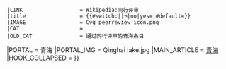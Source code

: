 {{WPBannerMeta
|PROJECT                = 青海
 |BANNER_NAME           = Template:青海专题
 |substcheck            = <includeonly>{{subst:</includeonly><includeonly>substcheck}}</includeonly>
 |small                 = {{{small|}}}
 |category              = {{{category|¬}}}
 |listas                = {{{listas|}}}
|IMAGE_LEFT             = Qinghai lake.jpg
|QUALITY_SCALE          = subpage
 |class                 = {{{class|}}}
|auto                   = {{{auto|}}}
|importance             = {{{importance|}}}
|ASSESSMENT_CAT         = 青海条目
|ASSESSMENT_LINK        = PJ:青海/评级
|COMMENTS               = yes
|COMMENTS_CAT           = 含有评论页的青海条目
|attention              = {{{attention|}}}
 |ATTENTION_CAT         = 需要关注的青海条目
|note 1                 = {{{ref|}}}
 |NOTE_1_TEXT           = 根据标记，本条目需要补充更多[[WP:列明来源|来源]]'''[[WP:可供查证|以供查证]]'''。
 |NOTE_1_IMAGE          = Question_book-4.svg
 |NOTE_1_CAT            = 需要补充来源的青海条目
|infobox                = {{{needs-infobox|}}}
 |INFOBOX_CAT           = 需要信息框的青海条目
 |peer review           = {{{peer|}}}
 |old peer review       = {{#switch:{{lc:{{{old-peer|¬}}}}}||¬|no=|yes}}
 |LINK                  = Wikipedia:同行评审
 |title                 = {{#switch:{{lc:{{{old-peer|¬}}}}}||¬|no|yes={{SUBJECTPAGENAME}}|#default={{{old-peer|}}}}}
 |IMAGE                 = Cvg peerreview icon.png
 |CAT                   = 
 |OLD_CAT               = 通过同行评审的青海条目
|PORTAL                 = 青海
|PORTAL_IMG             = Qinghai lake.jpg
|MAIN_ARTICLE           = [[青海]]
|HOOK_COLLAPSED         = {{WPBannerMeta/hooks/notecounter
 |category              = {{{category|¬}}}
 |BANNER_NAME           = Template:青海专题
 |note 1                = {{{peer|}}}
 |note 2                = {{{old-peer|}}}
}}}}<noinclude>
{{documentation}}
</noinclude>